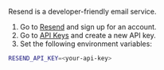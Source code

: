 Resend is a developer-friendly email service.

1. Go to [Resend](https://resend.com/) and sign up for an account.
2. Go to [API Keys](https://resend.com/api-keys) and create a new API key.
3. Set the following environment variables:

```bash
RESEND_API_KEY=<your-api-key>
```
